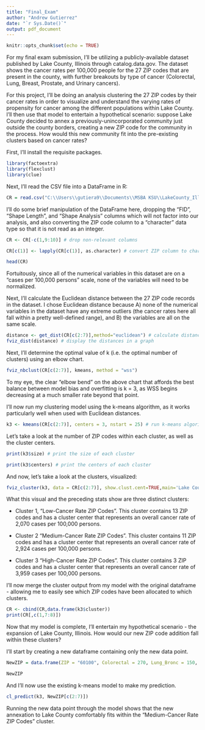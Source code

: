 ---
title: "Final_Exam"
author: "Andrew Gutierrez"
date: "`r Sys.Date()`"
output: pdf_document
---

```{r setup, include=FALSE}
knitr::opts_chunk$set(echo = TRUE)
```

For my final exam submission, I'll be utilizing a publicly-available dataset published by Lake County, Illinois through catalog.data.gov. The dataset shows the cancer rates per 100,000 people for the 27 ZIP codes that are present in the county, with further breakouts by type of cancer (Colorectal, Lung, Breast, Prostate, and Urinary cancers).

For this project, I'll be doing an analysis clustering the 27 ZIP codes by their cancer rates in order to visualize and understand the varying rates of propensity for cancer among the different populations within Lake County. I'll then use that model to entertain a hypothetical scenario: suppose Lake County decided to annex a previously-unincorporated community just outside the county borders, creating a new ZIP code for the community in the process. How would this new community fit into the pre-existing clusters based on cancer rates?

First, I'll install the requisite packages.

```{r install}

library(factoextra) 
library(flexclust)
library(clue)

```

Next, I'll read the CSV file into a DataFrame in R:

```{r read}
CR = read.csv("C:\\Users\\gutiera9\\Documents\\MSBA KSU\\LakeCounty_Illinois_CancerRates.csv",header=T,sep=",")

```

I'll do some brief manipulation of the DataFrame here, dropping the "FID", "Shape Length", and "Shape Analysis" columns which will not factor into our analysis, and also converting the ZIP code column to a "character" data type so that it is not read as an integer.

``` {r manipulate}
CR <- CR[-c(1,9:10)] # drop non-relevant columns

CR[c(1)] <- lapply(CR[c(1)], as.character) # convert ZIP column to character

head(CR)

```

Fortuitously, since all of the numerical variables in this dataset are on a "cases per 100,000 persons" scale, none of the variables will need to be normalized.

Next, I'll calculate the Euclidean distance between the 27 ZIP code records in the dataset. I chose Euclidean distance because A) none of the numerical variables in the dataset have any extreme outliers (the cancer rates here all fall within a pretty well-defined range), and B) the variables are all on the same scale.

``` {r euclidean}
distance <- get_dist(CR[c(2:7)],method="euclidean") # calculate distances
fviz_dist(distance) # display the distances in a graph

```

Next, I'll determine the optimal value of k (i.e. the optimal number of clusters) using an elbow chart.

``` {r elbow}
fviz_nbclust(CR[c(2:7)], kmeans, method = "wss")

```

To my eye, the clear "elbow bend" on the above chart that affords the best balance between model bias and overfitting is k = 3, as WSS begins decreasing at a much smaller rate beyond that point.

I'll now run my clustering model using the k-means algorithm, as it works particularly well when used with Euclidean distances.

``` {r kmeans}

k3 <- kmeans(CR[c(2:7)], centers = 3, nstart = 25) # run k-means algorithm

```

Let's take a look at the number of ZIP codes within each cluster, as well as the cluster centers.

``` {r cluster stats}

print(k3$size) # print the size of each cluster

print(k3$centers) # print the centers of each cluster

```

And now, let's take a look at the clusters, visualized:

``` {r visual}

fviz_cluster(k3, data = CR[c(2:7)], show.clust.cent=TRUE,main='Lake County, IL ZIP Codes clustered by Cancer Rates')

```

What this visual and the preceding stats show are three distinct clusters:

 - Cluster 1, "Low-Cancer Rate ZIP Codes". This cluster contains 13 ZIP codes and has a cluster center that represents an overall cancer rate of 2,070 cases per 100,000 persons.
 
 - Cluster 2 "Medium-Cancer Rate ZIP Codes". This cluster contains 11 ZIP codes and has a cluster center that represents an overall cancer rate of 2,924 cases per 100,000 persons.
 
 - Cluster 3 "High-Cancer Rate ZIP Codes". This cluster contains 3 ZIP codes and has a cluster center that represents an overall cancer rate of 3,959 cases per 100,000 persons. 
 
I'll now merge the cluster output from my model with the original dataframe - allowing me to easily see which ZIP codes have been allocated to which clusters. 

```{r cbind}
CR <- cbind(CR,data.frame(k3$cluster))
print(CR[,c(1,7:8)])

```
Now that my model is complete, I'll entertain my hypothetical scenario - the expansion of Lake County, Illinois. How would our new ZIP code addition fall within these clusters?

I'll start by creating a new dataframe containing only the new data point.

``` {r newZIP}
NewZIP = data.frame(ZIP = "60100", Colorectal = 270, Lung_Bronc = 150, Breast_Can = 250 , Prostate_C = 350, Urinary_Sy = 275, All_Cancer = 3010) ##### Create new dataframe for the newly-acquired ZIP code.

NewZIP

```
And I'll now use the existing k-means model to make my prediction.


``` {r predict}

cl_predict(k3, NewZIP[c(2:7)])

```
Running the new data point through the model shows that the new annexation to Lake County comfortably fits within the "Medium-Cancer Rate ZIP Codes" cluster.
